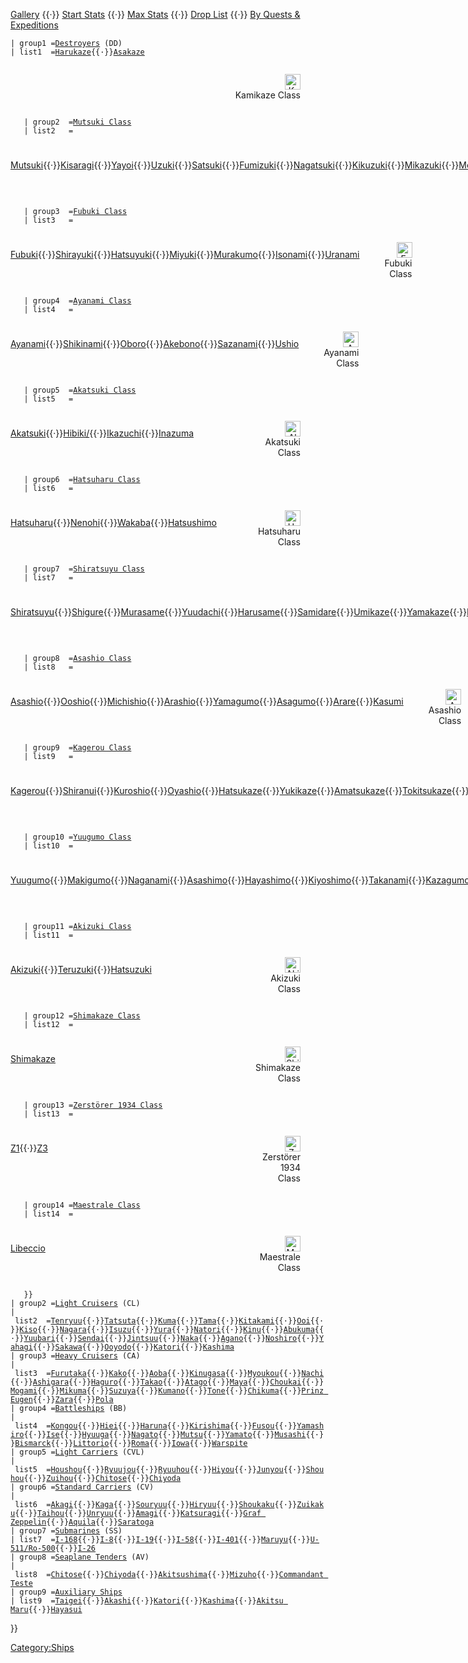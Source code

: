 {{Navbox
 | name   =Template:NavboxKanmusu
 | state  =collapsed
 | title  =[[Ship|List of Kanmusus]]
 | above  =[[Ship Class|By Class]] {{·}} [[Ship List (Image)|Gallery]] {{·}} [[Ship list|Start Stats]] {{·}} [[Ship Maximum Status|Max Stats]] {{·}} [[Drop List]] {{·}} [[List of ships required by quests and expeditions|By Quests & Expeditions]]
 | group1 =[[EliteDD|Destroyers]] (DD)
 | list1  ={{Navbox|child
    | group1  =[[:Category:Kamikaze Class|Kamikaze Class]]
    | list1   =<div style="display: table;"><div sytle="display: table-cell; width: 100%">[[Kamikaze]]{{·}}[[Harukaze]]{{·}}[[Asakaze]]</div><div style="display: table-cell; width: 1%; text-align: right;">[[File:KanMusu271Banner.png|x25px|link=Category:Kamikaze Class|Kamikaze Class]]</div></div>
    | group2  =[[:Category:Mutsuki Class|Mutsuki Class]]
    | list2   =<div style="display: table;"><div sytle="display: table-cell; width: 100%">[[Mutsuki]]{{·}}[[Kisaragi]]{{·}}[[Yayoi]]{{·}}[[Uzuki]]{{·}}[[Satsuki]]{{·}}[[Fumizuki]]{{·}}[[Nagatsuki]]{{·}}[[Kikuzuki]]{{·}}[[Mikazuki]]{{·}}[[Mochizuki]]{{·}}[[Minazuki]]</div><div style="display: table-cell; width: 1%; text-align: right;">[[File:KanMusu031Banner.png|x25px|link=Category:Mutsuki Class|Mutsuki Class]]</div></div>
    | group3  =[[:Category:Fubuki Class|Fubuki Class]]
    | list3   =<div style="display: table;"><div sytle="display: table-cell; width: 100%">[[Fubuki]]{{·}}[[Shirayuki]]{{·}}[[Hatsuyuki]]{{·}}[[Miyuki]]{{·}}[[Murakumo]]{{·}}[[Isonami]]{{·}}[[Uranami]]</div><div style="display: table-cell; width: 1%; text-align: right;">[[File:KanMusu011Banner.png|x25px|link=Category:Fubuki Class|Fubuki Class]]</div></div>
    | group4  =[[:Category:Ayanami Class|Ayanami Class]]
    | list4   =<div style="display: table;"><div sytle="display: table-cell; width: 100%">[[Ayanami]]{{·}}[[Shikinami]]{{·}}[[Oboro]]{{·}}[[Akebono]]{{·}}[[Sazanami]]{{·}}[[Ushio]]</div><div style="display: table-cell; width: 1%; text-align: right;">[[File:KanMusu017Banner.png|x25px|link=Category:Ayanami Class|Ayanami Class]]</div></div>
    | group5  =[[:Category:Akatsuki Class|Akatsuki Class]]
    | list5   =<div style="display: table;"><div sytle="display: table-cell; width: 100%">[[Akatsuki]]{{·}}[[Hibiki|Hibiki/{{lang|ru|Верный}}]]{{·}}[[Ikazuchi]]{{·}}[[Inazuma]]</div><div style="display: table-cell; width: 1%; text-align: right;">[[File:KanMusu071Banner.png|x25px|link=Category:Akatsuki Class|Akatsuki Class]]</div></div>
    | group6  =[[:Category:Hatsuharu Class|Hatsuharu Class]]
    | list6   =<div style="display: table;"><div sytle="display: table-cell; width: 100%">[[Hatsuharu]]{{·}}[[Nenohi]]{{·}}[[Wakaba]]{{·}}[[Hatsushimo]]</div><div style="display: table-cell; width: 1%; text-align: right;">[[File:KanMusu075Banner.png|x25px|link=Category:Hatsuharu Class|Hatsuharu Class]]</div></div>
    | group7  =[[:Category:Shiratsuyu Class|Shiratsuyu Class]]
    | list7   =<div style="display: table;"><div sytle="display: table-cell; width: 100%">[[Shiratsuyu]]{{·}}[[Shigure]]{{·}}[[Murasame]]{{·}}[[Yuudachi]]{{·}}[[Harusame]]{{·}}[[Samidare]]{{·}}[[Umikaze]]{{·}}[[Yamakaze]]{{·}}[[Kawakaze]]{{·}}[[Suzukaze]]</div><div style="display: table-cell; width: 1%; text-align: right;">[[File:KanMusu079Banner.png|x25px|link=Category:Shiratsuyu Class|Shiratsuyu Class]]</div></div>
    | group8  =[[:Category:Asashio Class|Asashio Class]]
    | list8   =<div style="display: table;"><div sytle="display: table-cell; width: 100%">[[Asashio]]{{·}}[[Ooshio]]{{·}}[[Michishio]]{{·}}[[Arashio]]{{·}}[[Yamagumo]]{{·}}[[Asagumo]]{{·}}[[Arare]]{{·}}[[Kasumi]]</div><div style="display: table-cell; width: 1%; text-align: right;">[[File:KanMusu085Banner.png|x25px|link=Category:Asashio Class|Asashio Class]]</div></div>
    | group9  =[[:Category:Kagerou Class|Kagerou Class]]
    | list9   =<div style="display: table;"><div sytle="display: table-cell; width: 100%">[[Kagerou]]{{·}}[[Shiranui]]{{·}}[[Kuroshio]]{{·}}[[Oyashio]]{{·}}[[Hatsukaze]]{{·}}[[Yukikaze]]{{·}}[[Amatsukaze]]{{·}}[[Tokitsukaze]]{{·}}[[Urakaze]]{{·}}[[Isokaze]]{{·}}[[Hamakaze]]{{·}}[[Tanikaze]]{{·}}[[Nowaki]]{{·}}[[Arashi]]{{·}}[[Hagikaze]]{{·}}[[Maikaze]]{{·}}[[Akigumo]]</div><div style="display: table-cell; width: 1%; text-align: right;">[[File:KanMusu091Banner.png|x25px|link=Category:Kagerou Class|Kagerou Class]]</div></div>
    | group10 =[[:Category:Yuugumo Class|Yuugumo Class]]
    | list10  =<div style="display: table;"><div sytle="display: table-cell; width: 100%">[[Yuugumo]]{{·}}[[Makigumo]]{{·}}[[Naganami]]{{·}}[[Asashimo]]{{·}}[[Hayashimo]]{{·}}[[Kiyoshimo]]{{·}}[[Takanami]]{{·}}[[Kazagumo]]{{·}}[[Okinami]]</div><div style="display: table-cell; width: 1%; text-align: right;">[[File:KanMusu133Banner.png|x25px|link=Category:Yuugumo Class|Yuugumo Class]]</div></div>
    | group11 =[[:Category:Akizuki Class|Akizuki Class]]
    | list11  =<div style="display: table;"><div sytle="display: table-cell; width: 100%">[[Akizuki]]{{·}}[[Teruzuki]]{{·}}[[Hatsuzuki]]</div><div style="display: table-cell; width: 1%; text-align: right;">[[File:KanMusu221Banner.png|x25px|link=Category:Akizuki Class|Akizuki Class]]</div></div>
    | group12 =[[:Category:Shimakaze Class|Shimakaze Class]]
    | list12  =<div style="display: table;"><div sytle="display: table-cell; width: 100%">[[Shimakaze]]</div><div style="display: table-cell; width: 1%; text-align: right;">[[File:KanMusu010Banner.png|x25px|link=Category:Shimakaze Class|Shimakaze Class]]</div></div>
    | group13 =[[:Category:Type 1934 Class|Zerstörer 1934 Class]]
    | list13  =<div style="display: table;"><div sytle="display: table-cell; width: 100%">[[Z1]]{{·}}[[Z3]]</div><div style="display: table-cell; width: 1%; text-align: right;">[[File:KanMusu174Banner.png|x25px|link=Category:Type 1934 Class|Zerstörer 1934 Class]]</div></div>
    | group14 =[[:Category:Maestrale Class|Maestrale Class]]
    | list14  =<div style="display: table;"><div sytle="display: table-cell; width: 100%">[[Libeccio]]</div><div style="display: table-cell; width: 1%; text-align: right;">[[File:KanMusu243Banner.png|x25px|link=Category:Maestrale Class|Maestrale Class]]</div></div>
    }}
 | group2 =[[Elitecl|Light Cruisers]] (CL)
 | list2  =[[Tenryuu]]{{·}}[[Tatsuta]]{{·}}[[Kuma]]{{·}}[[Tama]]{{·}}[[Kitakami]]{{·}}[[Ooi]]{{·}}[[Kiso]]{{·}}[[Nagara]]{{·}}[[Isuzu]]{{·}}[[Yura]]{{·}}[[Natori]]{{·}}[[Kinu]]{{·}}[[Abukuma]]{{·}}[[Yuubari]]{{·}}[[Sendai]]{{·}}[[Jintsuu]]{{·}}[[Naka]]{{·}}[[Agano]]{{·}}[[Noshiro]]{{·}}[[Yahagi]]{{·}}[[Sakawa]]{{·}}[[Ooyodo]]{{·}}[[Katori]]{{·}}[[Kashima]]
 | group3 =[[Eliteca|Heavy Cruisers]] (CA)
 | list3  =[[Furutaka]]{{·}}[[Kako]]{{·}}[[Aoba]]{{·}}[[Kinugasa]]{{·}}[[Myoukou]]{{·}}[[Nachi]]{{·}}[[Ashigara]]{{·}}[[Haguro]]{{·}}[[Takao]]{{·}}[[Atago]]{{·}}[[Maya]]{{·}}[[Choukai]]{{·}}[[Mogami]]{{·}}[[Mikuma]]{{·}}[[Suzuya]]{{·}}[[Kumano]]{{·}}[[Tone]]{{·}}[[Chikuma]]{{·}}[[Prinz Eugen]]{{·}}[[Zara]]{{·}}[[Pola]]
 | group4 =[[elitebb|Battleships]] (BB)
 | list4  =[[Kongou]]{{·}}[[Hiei]]{{·}}[[Haruna]]{{·}}[[Kirishima]]{{·}}[[Fusou]]{{·}}[[Yamashiro]]{{·}}[[Ise]]{{·}}[[Hyuuga]]{{·}}[[Nagato]]{{·}}[[Mutsu]]{{·}}[[Yamato]]{{·}}[[Musashi]]{{·}}[[Bismarck]]{{·}}[[Littorio]]{{·}}[[Roma]]{{·}}[[Iowa]]{{·}}[[Warspite]]
 | group5 =[[elitecvl|Light Carriers]] (CVL)
 | list5  =[[Houshou]]{{·}}[[Ryuujou]]{{·}}[[Taigei|Ryuuhou]]{{·}}[[Hiyou]]{{·}}[[Junyou]]{{·}}[[Shouhou]]{{·}}[[Zuihou]]{{·}}[[Chitose]]{{·}}[[Chiyoda]]
 | group6 =[[elitecv|Standard Carriers]] (CV)
 | list6  =[[Akagi]]{{·}}[[Kaga]]{{·}}[[Souryuu]]{{·}}[[Hiryuu]]{{·}}[[Shoukaku]]{{·}}[[Zuikaku]]{{·}}[[Taihou]]{{·}}[[Unryuu]]{{·}}[[Amagi]]{{·}}[[Katsuragi]]{{·}}[[Graf Zeppelin]]{{·}}[[Aquila]]{{·}}[[Saratoga]]
 | group7 =[[elitess|Submarines]] (SS)
 | list7  =[[I-168]]{{·}}[[I-8]]{{·}}[[I-19]]{{·}}[[I-58]]{{·}}[[I-401]]{{·}}[[Maruyu]]{{·}}[[U-511|U-511/Ro-500]]{{·}}[[I-26]]
 | group8 =[[eliteav|Seaplane Tenders]] (AV)
 | list8  =[[Chitose]]{{·}}[[Chiyoda]]{{·}}[[Akitsushima]]{{·}}[[Mizuho]]{{·}}[[Commandant Teste]]
 | group9 =[[Auxiliary Ships]]
 | list9  =[[Taigei]]{{·}}[[Akashi]]{{·}}[[Katori]]{{·}}[[Kashima]]{{·}}[[Akitsu Maru]]{{·}}[[Hayasui]]
}}
[[Category:Ships]]<noinclude><!--PLEASE DO NOT ADD DOCUMENTATION/CATEGORIES/INTERWIKIS HERE-->
{{Documentation}}
<!--MAKE ADDITIONS TO THE /doc SUBPAGE INSTEAD, THANKS--></noinclude>